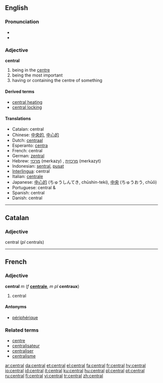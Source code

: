 ==English==

===Pronunciation===
*{{IPA|/ˈsɛntɹəl/}}
*{{audio|en-us-central.ogg|Audio (US)}}

===Adjective===
'''central'''

# being in the [[centre]]
# being the most important
# having or containing the centre of something

====Derived terms====
*[[central heating]]
*[[central locking]]

====Translations====
*Catalan: central
*Chinese: [[中央的]], [[中心的]]
*Dutch: [[centraal]]
*Esperanto: [[centra]]
*French: central
*German: [[zentral]]
*Hebrew: [[מרכזי]] (merkazy) {{m}}, [[מרכזית]] (merkazyt) {{f}}
*Indonesian: [[sentral]], [[pusat]]
*[[Interlingua]]: central
*Italian: [[centrale]]
*Japanese: [[中心的]] (ちゅうしんてき, chūshin-teki), [[中央]] (ちゅうおう, chūō)
*Portuguese: central {{m}} & {{f}}
*Spanish: central
*Danish: central

----

==Catalan==

===Adjective===
central (''pl'' centrals)

----

==French==

===Adjective===
'''central''' ''m'' (''f'' '''[[centrale]]''', ''m pl'' '''centraux''')

# central

====Antonyms====
*[[périphérique]]

===Related terms===
*[[centre#French|centre]]
*[[centralisateur]]
*[[centraliser]]
*[[centralisme]]

[[ar:central]]
[[da:central]]
[[et:central]]
[[el:central]]
[[fa:central]]
[[fr:central]]
[[hy:central]]
[[io:central]]
[[id:central]]
[[it:central]]
[[ku:central]]
[[hu:central]]
[[pl:central]]
[[pt:central]]
[[ru:central]]
[[fi:central]]
[[vi:central]]
[[tr:central]]
[[zh:central]]